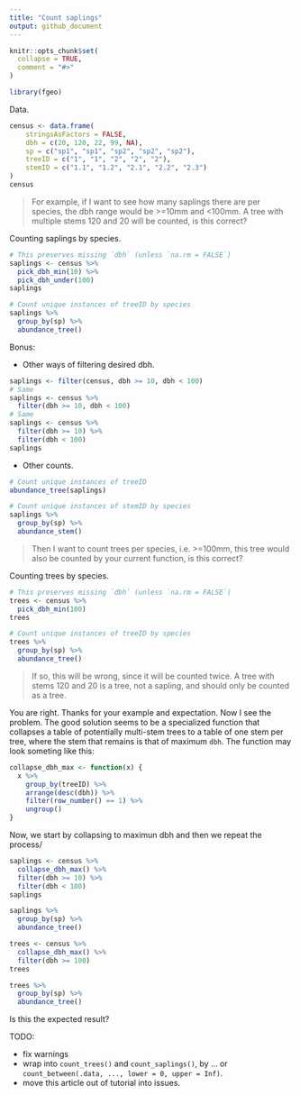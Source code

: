 ```yaml
---
title: "Count saplings"
output: github_document
---
```


```r
knitr::opts_chunk$set(
  collapse = TRUE,
  comment = "#>"
)
```

```r
library(fgeo)
```

Data.

```r
census <- data.frame(
    stringsAsFactors = FALSE,
    dbh = c(20, 120, 22, 99, NA),
    sp = c("sp1", "sp1", "sp2", "sp2", "sp2"),
    treeID = c("1", "1", "2", "2", "2"),
    stemID = c("1.1", "1.2", "2.1", "2.2", "2.3")
)
census
```

> For example, if I want to see how many saplings there are per species, the
dbh range would be >=10mm and <100mm. A tree with multiple stems 120 and 20 will be counted, is this correct?

Counting saplings by species.

```r
# This preserves missing `dbh` (unless `na.rm = FALSE`)
saplings <- census %>% 
  pick_dbh_min(10) %>% 
  pick_dbh_under(100)
saplings

# Count unique instances of treeID by species
saplings %>% 
  group_by(sp) %>% 
  abundance_tree()
```

Bonus:

* Other ways of filtering desired dbh.

```r
saplings <- filter(census, dbh >= 10, dbh < 100)
# Same
saplings <- census %>% 
  filter(dbh >= 10, dbh < 100)
# Same
saplings <- census %>% 
  filter(dbh >= 10) %>% 
  filter(dbh < 100)
saplings
```

* Other counts.

```r
# Count unique instances of treeID
abundance_tree(saplings)

# Count unique instances of stemID by species
saplings %>% 
  group_by(sp) %>% 
  abundance_stem()
```

> Then I want to count trees per species, i.e. >=100mm, this tree would also be counted by your current function, is this correct?

Counting trees by species.

```r
# This preserves missing `dbh` (unless `na.rm = FALSE`)
trees <- census %>% 
  pick_dbh_min(100)
trees

# Count unique instances of treeID by species
trees %>% 
  group_by(sp) %>% 
  abundance_tree()
```

> If so, this will be wrong, since it will be counted twice. A tree with stems 120 and 20 is a tree, not a sapling, and should only be counted as a tree.

You are right. Thanks for your example and expectation. Now I see the problem. The good solution seems to be a specialized function that collapses a table of potentially multi-stem trees to a table of one stem per tree, where the stem that remains is that of maximum `dbh`. The function may look someting like this:

```r
collapse_dbh_max <- function(x) {
  x %>% 
    group_by(treeID) %>% 
    arrange(desc(dbh)) %>% 
    filter(row_number() == 1) %>% 
    ungroup()
}
```

Now, we start by collapsing to maximun dbh and then we repeat the process/

```r
saplings <- census %>% 
  collapse_dbh_max() %>% 
  filter(dbh >= 10) %>% 
  filter(dbh < 100)
saplings

saplings %>% 
  group_by(sp) %>% 
  abundance_tree()
```

```r
trees <- census %>% 
  collapse_dbh_max() %>% 
  filter(dbh >= 100)
trees

trees %>% 
  group_by(sp) %>% 
  abundance_tree()
```

Is this the expected result?


TODO: 

* fix warnings
* wrap into `count_trees()` and `count_saplings()`, by ... or `count_between(.data, ..., lower = 0, upper = Inf)`.
* move this article out of tutorial into issues.
